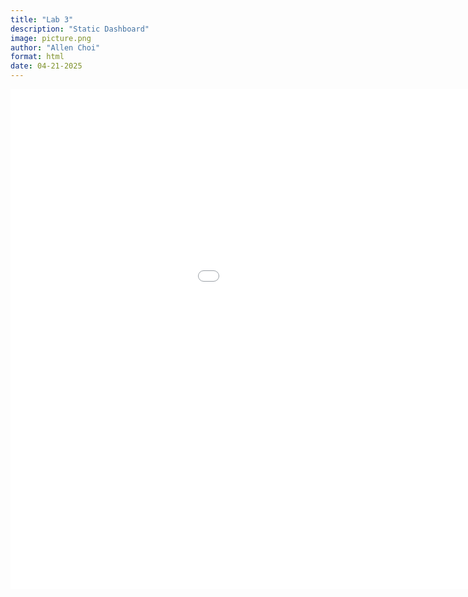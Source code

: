 ```yaml
---
title: "Lab 3"
description: "Static Dashboard"
image: picture.png
author: "Allen Choi"
format: html
date: 04-21-2025
---
```


```{=html}
<iframe width="1200" height = "800" src="lab3.html" allowfullscreen="true" mozallowfullscreen="true" webkitallowfullscreen="true"frameborder="0"></iframe>
```
